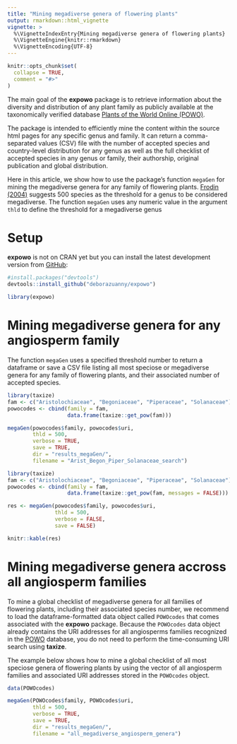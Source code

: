 ```yaml
---
title: "Mining megadiverse genera of flowering plants"
output: rmarkdown::html_vignette
vignette: >
  %\VignetteIndexEntry{Mining megadiverse genera of flowering plants}
  %\VignetteEngine{knitr::rmarkdown}
  %\VignetteEncoding{UTF-8}
---
```


```r
knitr::opts_chunk$set(
  collapse = TRUE,
  comment = "#>"
)
```

The main goal of the __expowo__ package is to retrieve information about the 
diversity and distribution of any plant family as publicly available at the 
taxonomically verified database [Plants of the World Online (POWO)](https://powo.science.kew.org).\

The package is intended to efficiently mine the content within the source html pages
for any specific genus and family. It can return a comma-separated values (CSV) 
file with the number of accepted species and country-level distribution for any genus
as well as the full checklist of accepted species in any genus or family, their 
authorship, original publication and global distribution.\

Here in this article, we show how to use the package's function `megaGen` for 
mining the megadiverse genera for any family of flowering plants. 
[Frodin (2004)](https://doi.org/10.2307/4135449) suggests 500 species as the 
threshold for a genus to be considered megadiverse. The function `megaGen` 
uses any numeric value in the argument `thld` to define the threshold for a 
megadiverse genus

# Setup

__expowo__ is not on CRAN yet but you can install the latest development version 
from [GitHub](https://github.com/):

``` r
#install.packages("devtools")
devtools::install_github("deborazuanny/expowo")
```
```r
library(expowo)
```

# Mining megadiverse genera for any angiosperm family

The function `megaGen` uses a specified threshold number to return a dataframe or 
save a CSV file listing all most speciose or megadiverse genera for any family of 
flowering plants, and their associated number of accepted species.

```r
library(taxize)
fam <- c("Aristolochiaceae", "Begoniaceae", "Piperaceae", "Solanaceae")
powocodes <- cbind(family = fam,
                   data.frame(taxize::get_pow(fam)))

megaGen(powocodes$family, powocodes$uri,
        thld = 500,
        verbose = TRUE,
        save = TRUE,
        dir = "results_megaGen/",
        filename = "Arist_Begon_Piper_Solanaceae_search")
```

```r
library(taxize)
fam <- c("Aristolochiaceae", "Begoniaceae", "Piperaceae", "Solanaceae")
powocodes <- cbind(family = fam,
                   data.frame(taxize::get_pow(fam, messages = FALSE)))

res <- megaGen(powocodes$family, powocodes$uri,
               thld = 500,
               verbose = FALSE,
               save = FALSE)

knitr::kable(res)
```

# Mining megadiverse genera accross all angiosperm families

To mine a global checklist of megadiverse genera for all families of flowering 
plants, including their associated species number, we recommend to load the 
dataframe-formatted data object called `POWOcodes` that comes associated with
the __expowo__ package. Because the `POWOcodes` data object already contains the 
URI addresses for all angiosperms families recognized in the [POWO](https://powo.science.kew.org) 
database, you do not need to perform the time-consuming URI search using __taxize__. \

The example below shows how to mine a global checklist of all most speciose genera of
flowering plants by using the vector of all angiosperm families and associated 
URI addresses stored in the `POWOcodes` object.

```r
data(POWOcodes)

megaGen(POWOcodes$family, POWOcodes$uri,
        thld = 500,
        verbose = TRUE,
        save = TRUE,
        dir = "results_megaGen/",
        filename = "all_megadiverse_angiosperm_genera")
```
